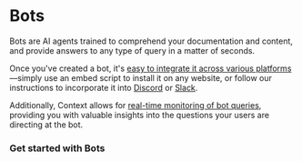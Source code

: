 
# Bots

Bots are AI agents trained to comprehend your documentation and content, and provide answers to any type of query in a matter of seconds.

Once you've created a bot, it's [easy to integrate it across various platforms](/bots/installing-bots)—simply use an embed script to install it on any website, or follow our instructions to incorporate it into [Discord](/bots/installing-bots/discord-integration) or [Slack](/bots/installing-bots/slack-integration).

Additionally, Context allows for [real-time monitoring of bot queries](/bots/monitor-queries), providing you with valuable insights into the questions your users are directing at the bot.

### Get started with Bots

<Cards>
  <Card title="Creating Bots" href="/bots/creating-bots"></Card>
  <Card title="Chat With Your Bot" href="/bots/chat-with-your-bot"></Card>
  <Card title="Monitor Queries" href="/bots/monitor-queries"></Card>
  <Card title="View Bot" href="/bots/view-bot"></Card>
  <Card title="Bot Modal" href="/bots/bot-modal"></Card>
  <Card title="Bot Settings" href="/bots/bot-settings"></Card>
</Cards>
